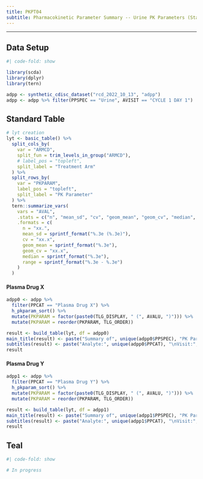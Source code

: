 ```yaml
---
title: PKPT04
subtitle: Pharmacokinetic Parameter Summary -- Urine PK Parameters (Stats in Rows)
---
```


------------------------------------------------------------------------

::: panel-tabset
## Data Setup

```r
#| code-fold: show

library(scda)
library(dplyr)
library(tern)

adpp <- synthetic_cdisc_dataset("rcd_2022_10_13", "adpp")
adpp <- adpp %>% filter(PPSPEC == "Urine", AVISIT == "CYCLE 1 DAY 1")
```

## Standard Table

```r
# lyt creation
lyt <- basic_table() %>%
  split_cols_by(
    var = "ARMCD",
    split_fun = trim_levels_in_group("ARMCD"),
    # label_pos = "topleft",
    split_label = "Treatment Arm"
  ) %>%
  split_rows_by(
    var = "PKPARAM",
    label_pos = "topleft",
    split_label = "PK Parameter"
  ) %>%
  tern::summarize_vars(
    vars = "AVAL",
    .stats = c("n", "mean_sd", "cv", "geom_mean", "geom_cv", "median", "range"),
    .formats = c(
      n = "xx.",
      mean_sd = sprintf_format("%.3e (%.3e)"),
      cv = "xx.x",
      geom_mean = sprintf_format("%.3e"),
      geom_cv = "xx.x",
      median = sprintf_format("%.3e"),
      range = sprintf_format("%.3e - %.3e")
    )
  )
```

#### Plasma Drug X

```r
adpp0 <- adpp %>%
  filter(PPCAT == "Plasma Drug X") %>%
  h_pkparam_sort() %>%
  mutate(PKPARAM = factor(paste0(TLG_DISPLAY, " (", AVALU, ")"))) %>%
  mutate(PKPARAM = reorder(PKPARAM, TLG_ORDER))

result <- build_table(lyt, df = adpp0)
main_title(result) <- paste("Summary of", unique(adpp0$PPSPEC), "PK Parameter by Treatment Arm, PK Population")
subtitles(result) <- paste("Analyte:", unique(adpp0$PPCAT), "\nVisit:", unique(adpp0$AVISIT))
result
```

#### Plasma Drug Y

```r
adpp1 <- adpp %>%
  filter(PPCAT == "Plasma Drug Y") %>%
  h_pkparam_sort() %>%
  mutate(PKPARAM = factor(paste0(TLG_DISPLAY, " (", AVALU, ")"))) %>%
  mutate(PKPARAM = reorder(PKPARAM, TLG_ORDER))

result <- build_table(lyt, df = adpp1)
main_title(result) <- paste("Summary of", unique(adpp1$PPSPEC), "PK Parameter by Treatment Arm, PK Population")
subtitles(result) <- paste("Analyte:", unique(adpp1$PPCAT), "\nVisit:", unique(adpp1$AVISIT))
result
```

## Teal

```r
#| code-fold: show

# In progress
```
:::

